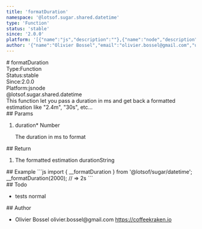 ```yaml
---
title: 'formatDuration'
namespace: '@lotsof.sugar.shared.datetime'
type: 'Function'
status: 'stable'
since: '2.0.0'
platform: '[{"name":"js","description":""},{"name":"node","description":""}]'
author: '{"name":"Olivier Bossel","email":"olivier.bossel@gmail.com","url":"https://coffeekraken.io"}'
---
```

<div class="docmap-mdx">
# formatDuration
<div class="_metas">
<div class="_type"><span class="_type-label">Type:</span><span class="_type-value">Function</span></div>
<div class="_status"><span class="_status-label">Status:</span><span class="_status-value -stable">stable</span></div>
<div class="_since"><span class="_since-label">Since:</span><span class="_since-value">2.0.0</span></div>
<div class="_platform"><span class="_platform-label">Platform:</span><span class="_platform-value -js">js</span><span class="_platform-value -node">node</span></div>
</div>
<div class="_namespace">@lotsof.sugar.shared.datetime</div>
<div class="_description">
This function let you pass a duration in ms and get back a formatted estimation like &quot;2.4m&quot;, &quot;30s&quot;, etc...
</div>
<div class="_params">
## Params
<ol class="_list">
<li class="_item">
<span class="_name">duration<span class="_required">*</span></span><span class="_default"></span> <span class="_type">Number</span>
<p class="_description">The duration in ms to format</p>
</li>
</ol>
</div>
<div class="_return">
## Return
<ol class="_list">
<li class="_item">
<span class="_description">The formatted estimation duration</span><span class="_default"></span><span class="_type">String</span>
</li>
</ol>
</div>
<div class="_examples">
## Example
```js
import { __formatDuration } from '@lotsof/sugar/datetime';
__formatDuration(2000); // => 2s
```
</div>
<div class="_todo">
## Todo
<ul class="_list">
<li class="_item">
<span class="_description">tests</span>
<span class="_priority -normal">normal</span>
</li>
</ul>
</div>
<div class="_author">
## Author
<ul class="_list">
<li class="_item">
<span class="_name">Olivier Bossel</span>
<span class="_email">olivier.bossel@gmail.com</span>
<a href="https://coffeekraken.io" target="_blank" class="_url">https://coffeekraken.io</a>
</li>
</ul>
</div>
</div>